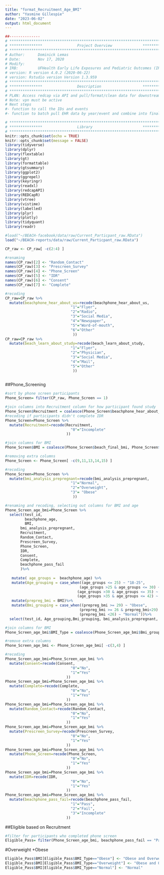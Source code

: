 ---
title: "format_Recruitment_Age_BMI"
author: "Yasmine Gillespie"
date: "2023-06-02"
output: html_document
---

```{r, include=FALSE}
##-------------- 
# **************************************************************************** #
# ***************                Project Overview              *************** #
# **************************************************************************** #
# Author:      Dominick Lemas
# Date:        Nov 17, 2020 
# Modify:      
# IRB:         UFHealth Early Life Exposures and Pediatric Outcomes (IRB201601899) 
# version: R version 4.0.2 (2020-06-22)
# version: Rstudio version Version 1.3.959 
# **************************************************************************** #
# ***************                Description                   *************** #
# **************************************************************************** #
# PLAN: Access redcap via API and pull/format/clean data for downstream analysis.
# Note: vpn must be active
# Next steps
#- function to call the IDs and events
#- function to batch pull EHR data by year/event and combine into final dataset. 
```

```{r, message=FALSE,warning=FALSE, echo = FALSE}
# **************************************************************************** #
# ***************                Library                       *************** #
# **************************************************************************** #
knitr::opts_chunk$set(echo = TRUE)
knitr::opts_chunk$set(message = FALSE)
library(tidyverse)
library(dplyr)
library(flextable)
library(gt)
library(formattable)
library(gtsummary)
library(ggplot2)
library(ggrepel)
library(keyringr)
library(readxl)
library(redcapAPI)
library(REDCapR)
library(vtree)
library(vistime)
library(labelled)
library(plyr)
library(plotly)
library(tidyquant)
library(readr)
```

```{r, message=FALSE,warning=FALSE, echo = FALSE}
#load("~/BEACH-facebook/data/raw/Current_Particpant_raw.RData")
load("~/BEACH-reports/data/raw/Current_Particpant_raw.RData")
```

```{r, message=FALSE,warning=FALSE, echo = FALSE}
CP_raw <- CP_raw[ -c(2:4) ]
```

```{r, message=FALSE,warning=FALSE, echo = FALSE}
#renaming
names(CP_raw)[2] <- "Random_Contact"
names(CP_raw)[3] <- "Prescreen_Survey"
names(CP_raw)[4] <- "Phone_Screen"
names(CP_raw)[5] <- "IDR"
names(CP_raw)[6] <- "Consent"
names(CP_raw)[7] <- "Complete"
```

```{r, message=FALSE,warning=FALSE, echo = FALSE}
#recoding
CP_raw=CP_raw %>%
  mutate(beachphone_hear_about_us=recode(beachphone_hear_about_us,
                              "1"="Flyer",
                              "2"="Radio",
                              "3"="Social Media",
                              "4"="Newspaper",
                              "5"="Word-of-mouth",
                              "6"="Other"
                               ))
CP_raw=CP_raw %>%
  mutate(beach_learn_about_study=recode(beach_learn_about_study,
                              "1"="Flyer",
                              "2"="Physician",
                              "3"="Social Media",
                              "4"="Mail",
                              "5"="Other"
                               ))
                              
```


##Phone_Screening
```{r, message=FALSE,warning=FALSE, echo = FALSE}
#sort by phone screen participants
Phone_Screen= filter(CP_raw, Phone_Screen == 1)
```

```{r, message=FALSE,warning=FALSE, echo = FALSE}
#join columns into Recruitment column for how participant found study
Phone_Screen$Recruitment = coalesce(Phone_Screen$beachphone_hear_about_us, Phone_Screen$beach_learn_about_study, Phone_Screen$IDR)
#recoding if participants didn't complete IDR
Phone_Screen=Phone_Screen %>%
  mutate(Recruitment=recode(Recruitment,
                              "0"="Incomplete"
                            ))
```

```{r, message=FALSE,warning=FALSE, echo = FALSE}
#join columns for BMI
Phone_Screen$BMI = coalesce(Phone_Screen$beach_final_bmi, Phone_Screen$beachphone_prepreg_bmi,Phone_Screen$prescreen_prepreg_bmi)
```

```{r, message=FALSE,warning=FALSE, echo = FALSE}
#removing extra columns
Phone_Screen <- Phone_Screen[ -c(9,11,13,14,15) ]
```

```{r, message=FALSE,warning=FALSE, echo = FALSE}
#recoding
Phone_Screen=Phone_Screen %>%
  mutate(bmi_analysis_prepregnant=recode(bmi_analysis_prepregnant,
                              "1"="Normal",
                              "2"="Overweight",
                              "3"= "Obese"
                               ))

```

```{r, message=FALSE,warning=FALSE, echo = FALSE}
#renaming and recoding, selecting out columns for BMI and age
Phone_Screen_age_bmi=Phone_Screen %>%
  select(test_id,
         beachphone_age,
         BMI,
       bmi_analysis_prepregnant,
       Recruitment,
       Random_Contact,
       Prescreen_Survey,
       Phone_Screen,
       IDR,
       Consent,
       Complete,
       beachphone_pass_fail
       )%>%
  
   mutate( age_groups =  beachphone_age) %>%
   mutate(Age_grouping = case_when((age_groups <= 25) ~ "18-25",
                                  (age_groups >25 & age_groups <= 30) ~ "26-30",
                                 (age_groups >30 & age_groups <= 35) ~ "31-35",
                                 (age_groups >35 & age_groups <= 42) ~ "36-42"))%>%
   mutate(prepreg_bmi = BMI)%>%
   mutate(Bmi_grouping = case_when((prepreg_bmi >= 29) ~ "Obese",
                                  (prepreg_bmi >= 26 & prepreg_bmi<29) ~ "Overweight",
                                  (prepreg_bmi <26) ~ "Normal"))%>%
  select(test_id, Age_grouping,Bmi_grouping, bmi_analysis_prepregnant, Recruitment, Consent,Complete, beachphone_pass_fail, Random_Contact,Prescreen_Survey,Phone_Screen, IDR)
```

```{r, message=FALSE,warning=FALSE, echo = FALSE}
#join columns for BMI
Phone_Screen_age_bmi$BMI_Type = coalesce(Phone_Screen_age_bmi$Bmi_grouping, Phone_Screen_age_bmi$bmi_analysis_prepregnant)
```

```{r, message=FALSE,warning=FALSE, echo = FALSE}
#remove extra columns
Phone_Screen_age_bmi <- Phone_Screen_age_bmi[ -c(3,4) ]
```

```{r, message=FALSE,warning=FALSE, echo = FALSE}
#recoding
Phone_Screen_age_bmi=Phone_Screen_age_bmi %>%
  mutate(Consent=recode(Consent,
                              "0"="No",
                              "1"="Yes"
                            ))
Phone_Screen_age_bmi=Phone_Screen_age_bmi %>%
  mutate(Complete=recode(Complete,
                              "0"="No",
                              "1"="Yes"
                            ))
Phone_Screen_age_bmi=Phone_Screen_age_bmi %>%
  mutate(Random_Contact=recode(Random_Contact,
                              "0"="No",
                              "1"="Yes"
                            ))
Phone_Screen_age_bmi=Phone_Screen_age_bmi %>%
  mutate(Prescreen_Survey=recode(Prescreen_Survey,
                              "0"="No",
                              "1"="Yes"
                            ))
Phone_Screen_age_bmi=Phone_Screen_age_bmi %>%
  mutate(Phone_Screen=recode(Phone_Screen,
                              "0"="No",
                              "1"="Yes"
                            ))
Phone_Screen_age_bmi=Phone_Screen_age_bmi %>%
  mutate(IDR=recode(IDR,
                              "0"="No",
                              "1"="Yes"
                            ))
Phone_Screen_age_bmi=Phone_Screen_age_bmi %>%
  mutate(beachphone_pass_fail=recode(beachphone_pass_fail,
                              "1"="Pass",
                              "2"="Fail",
                              "3"="Incomplete"
                            ))
```


##Eligible based on Recruitment 
```{r, message=FALSE,warning=FALSE, echo = FALSE}
#filter for participants who completed phone screen
Eligible_Pass= filter(Phone_Screen_age_bmi, beachphone_pass_fail == "Pass")
```

#Overweight +Obese
```{r, message=FALSE,warning=FALSE, echo = FALSE}
Eligible_Pass$BMI[Eligible_Pass$BMI_Type=="Obese"] <- "Obese and Overweight"
Eligible_Pass$BMI[Eligible_Pass$BMI_Type=="Overweight"] <- "Obese and Overweight"
Eligible_Pass$BMI[Eligible_Pass$BMI_Type=="Normal"] <- "Normal"

```

